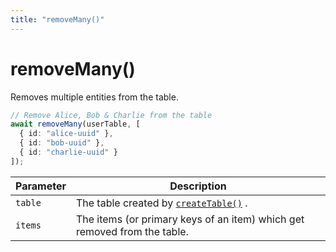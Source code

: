 ```yaml
---
title: "removeMany()"
---
```


# removeMany()

Removes multiple entities from the table.

```ts
// Remove Alice, Bob & Charlie from the table
await removeMany(userTable, [
  { id: "alice-uuid" },
  { id: "bob-uuid" },
  { id: "charlie-uuid" }
]);
```

| Parameter | Description                                                               |
| --------- | ------------------------------------------------------------------------- |
| `table`   | The table created by [`createTable()`](/docs/reference/createtable) .     |
| `items`    | The items (or primary keys of an item) which get removed from the table. |
